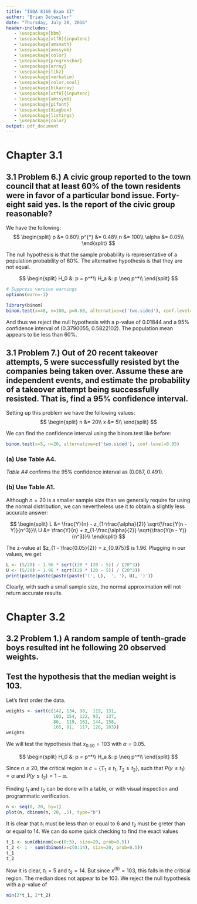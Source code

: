 ```yaml
---
title: "ISQA 8160 Exam II"
author: "Brian Detweiler"
date: "Thursday, July 28, 2016"
header-includes:
   - \usepackage{bbm}
   - \usepackage[utf8]{inputenc}
   - \usepackage{amsmath}
   - \usepackage{amssymb}
   - \usepackage{color}
   - \usepackage{progressbar}
   - \usepackage{array}
   - \usepackage{tikz}
   - \usepackage{verbatim}
   - \usepackage{color,soul}
   - \usepackage{blkarray}
   - \usepackage[utf8]{inputenc}
   - \usepackage{amssymb}
   - \usepackage{pifont}
   - \usepackage{diagbox}
   - \usepackage{listings}
   - \usepackage{color}
output: pdf_document
---
```


$$
% Matrix variable boldface
\newcommand{\matr}[1]{\mathbf{#1}}
% I seem to typo this a lot, so we'll just alias it
\newcommand{\fraC}[2]{\frac{#1}{#2}}
% for repeating values
\newcommand*\repeating[1]{\overline{#1}}
\newcommand{\xmark}{\ding{55}}%
\newcommand\tab[1][1cm]{\hspace*{#1}}
\newcommand\encircle[1]{%
  \tikz[baseline=(X.base)] 
    \node (X) [draw, shape=circle, inner sep=0] {\strut #1};}
\newcommand{\specialcell}[2][c]{%
  \begin{tabular}[#1]{@{}c@{}}#2\end{tabular}}
\newcommand{\ceil}[1]{\left \lceil #1 \right \rceil }
\newcommand{\floor}[1]{\left \lfloor #1 \right \rfloor }
$$


# Chapter 3.1

## 3.1 Problem 6.) A civic group reported to the town council that at least 60\% of the town residents were in favor of a particular bond issue. Forty-eight said yes. Is the report of the civic group reasonable?

We have the following:
$$
\begin{split}
    p &= 0.60\\
    p^{*} &= 0.48\\
    n &= 100\\
    \alpha &= 0.05\\
\end{split}
$$

The null hypothesis is that the sample probability is representative of a population probability of 60%. The alternative hypothesis is that they are not equal.

$$
\begin{split}
    H_0 &: p = p^*\\
    H_a &: p \neq p^*\\
\end{split}
$$

```r
# Suppress version warnings
options(warn=-1)
```

```r
library(binom)
binom.test(x=48, n=100, p=0.60, alternative=c('two.sided'), conf.level=0.95)
```

And thus we reject the null hypothesis with a p-value of 0.01844 and a 95% confidence interval of (0.3790055, 0.5822102). The population mean appears to be less than 60%.

\begin{flushright}
  $\blacksquare$
\end{flushright}

\pagebreak


## 3.1 Problem 7.) Out of 20 recent takeover attempts, 5 were successfully resisted byt the companies being taken over. Assume these are independent events, and estimate the probability of a takeover attempt being successfully resisted. That is, find a 95% confidence interval.

Setting up this problem we have the following values:
$$
\begin{split}
    n &= 20\\
    x &= 5\\
\end{split}
$$

We can find the confidence interval using the binom.test like before:

```r
binom.test(x=5, n=20, alternative=c('two.sided'), conf.level=0.95)
```

### (a) Use Table A4.

*Table A4* confirms the 95% confidence interval as (0.087, 0.491).

### (b) Use Table A1.

Although $n = 20$ is a smaller sample size than we generally require for using the normal distribution, we can nevertheless use it to obtain a slightly less accurate answer:

$$
\begin{split}
    L &= \frac{Y}{n} - z_{1-\frac{\alpha}{2}} \sqrt{\frac{Y(n - Y)}{n^3}}\\
    U &= \frac{Y}{n} + z_{1-\frac{\alpha}{2}} \sqrt{\frac{Y(n - Y)}{n^3}}\\
\end{split}
$$

The z-value at $z_{1 - \frac{0.05}{2}} = z_{0.975}$ is 1.96. Plugging in our values, we get

```r
L <- (5/20) - 1.96 * sqrt((20 * (20 - 5)) / (20^3))
U <- (5/20) + 1.96 * sqrt((20 * (20 - 5)) / (20^3))
print(paste(paste(paste(paste('(', L),  ', '), U), ')'))
```

Clearly, with such a small sample size, the normal approximation will not return accurate results.

\begin{flushright}
  $\blacksquare$
\end{flushright}

\pagebreak


# Chapter 3.2

## 3.2 Problem 1.) A random sample of tenth-grade boys resulted int he following 20 observed weights.

\begin{center}
\begin{tabular}{ c c c c c}
  142 & 134 & 98  & 119 & 131\\
  103 & 154 & 122 & 93  & 137\\
  86  & 119 & 161 & 144 & 158\\
  165 & 81  & 117 & 128 & 103\\
\end{tabular}
\end{center}

## Test the hypothesis that the median weight is 103.

Let's first order the data.
```r
weights <- sort(c(142, 134, 98,  119, 131,
                  103, 154, 122, 93,  137,
                  86,  119, 161, 144, 158, 
                  165, 81,  117, 128, 103))
weights
```
We will test the hypothesis that $x_{0.50} = 103$ with $\alpha = 0.05$.

$$
\begin{split}
    H_0 &: p = p^*\\
    H_a &: p \neq p^*\\
\end{split}
$$

Since $n \leq 20$, the critical region is $c = \{T_1 \leq t_1, T_2 \geq t_2\}$, such that $P(y \leq t_1) = \alpha$ and $P(y \leq t_2) = 1 - \alpha$.

Finding $t_1$ and $t_2$ can be done with a table, or with visual inspection and programmatic verification.

```r
n <- seq(0, 20, by=1)
plot(n, dbinom(n, 20, .5), type="b")
```

It is clear that $t_1$ must be less than or equal to 6 and $t_2$ must be greter than or equal to 14. We can do some quick checking to find the exact values

```r
t_1 <- sum(dbinom(x=c(0:5), size=20, prob=0.5))
t_2 <- 1 - sum(dbinom(x=c(0:14), size=20, prob=0.5))
t_1
t_2
```

Now it is clear, $t_1 = 5$ and $t_2 = 14$. But since $x^{(5)} = 103$, this falls in the critical region. The median does not appear to be 103. We reject the null hypothesis with a p-value of

```r
min(2*t_1, 2*t_2)
```
\begin{flushright}
  $\blacksquare$
\end{flushright}

\pagebreak